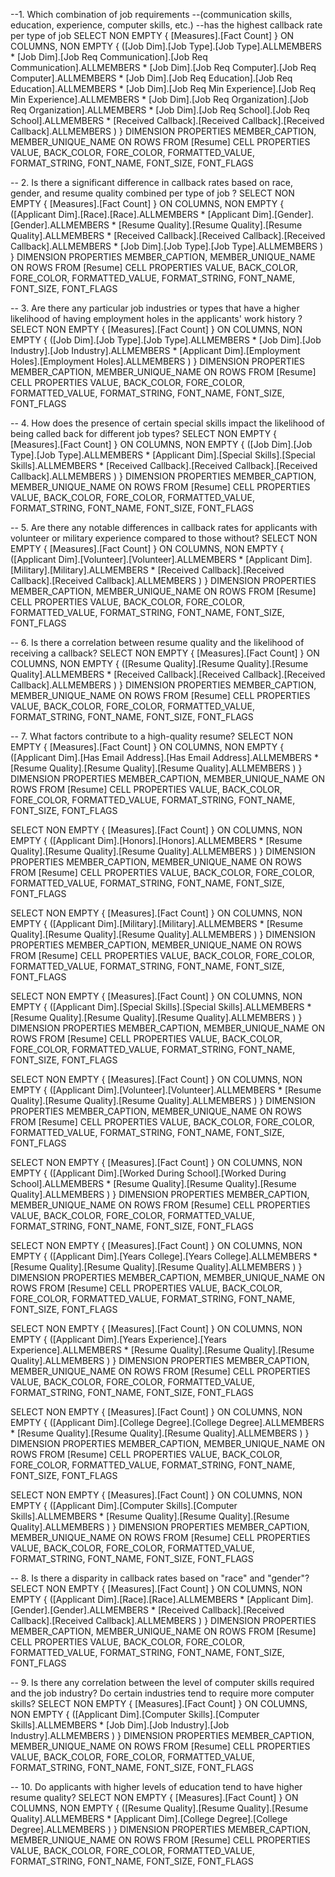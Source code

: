 --1. Which combination of job requirements 
--(communication skills, education, experience, computer skills, etc.) 
--has the highest callback rate per type of job 
 SELECT NON EMPTY { [Measures].[Fact Count] } ON COLUMNS, 
 NON EMPTY { 
 ([Job Dim].[Job Type].[Job Type].ALLMEMBERS * 
 [Job Dim].[Job Req Communication].[Job Req Communication].ALLMEMBERS * 
 [Job Dim].[Job Req Computer].[Job Req Computer].ALLMEMBERS * 
 [Job Dim].[Job Req Education].[Job Req Education].ALLMEMBERS * 
 [Job Dim].[Job Req Min Experience].[Job Req Min Experience].ALLMEMBERS * 
 [Job Dim].[Job Req Organization].[Job Req Organization].ALLMEMBERS *
 [Job Dim].[Job Req School].[Job Req School].ALLMEMBERS * 
 [Received Callback].[Received Callback].[Received Callback].ALLMEMBERS ) 
 }
 DIMENSION PROPERTIES MEMBER_CAPTION, 
 MEMBER_UNIQUE_NAME ON ROWS FROM [Resume] CELL PROPERTIES VALUE,
 BACK_COLOR, FORE_COLOR, FORMATTED_VALUE, FORMAT_STRING, FONT_NAME, FONT_SIZE, FONT_FLAGS

-- 2. Is there a significant difference in callback rates based on race, gender, and resume quality combined per type of job ?
SELECT NON EMPTY { [Measures].[Fact Count] } ON COLUMNS, 
NON EMPTY { 
([Applicant Dim].[Race].[Race].ALLMEMBERS * 
[Applicant Dim].[Gender].[Gender].ALLMEMBERS * 
[Resume Quality].[Resume Quality].[Resume Quality].ALLMEMBERS * 
[Received Callback].[Received Callback].[Received Callback].ALLMEMBERS * 
[Job Dim].[Job Type].[Job Type].ALLMEMBERS ) 
} 
DIMENSION PROPERTIES MEMBER_CAPTION, 
MEMBER_UNIQUE_NAME ON ROWS FROM [Resume] CELL PROPERTIES VALUE, 
BACK_COLOR, FORE_COLOR, FORMATTED_VALUE, FORMAT_STRING, FONT_NAME, FONT_SIZE, FONT_FLAGS


-- 3. Are there any particular job industries or types that have a higher likelihood of having employment holes in the applicants' work history ?
 SELECT NON EMPTY { [Measures].[Fact Count] } ON COLUMNS, 
 NON EMPTY { ([Job Dim].[Job Type].[Job Type].ALLMEMBERS * [Job Dim].[Job Industry].[Job Industry].ALLMEMBERS * [Applicant Dim].[Employment Holes].[Employment Holes].ALLMEMBERS ) } 
 DIMENSION PROPERTIES MEMBER_CAPTION, MEMBER_UNIQUE_NAME ON ROWS 
 FROM [Resume] CELL PROPERTIES VALUE, BACK_COLOR, FORE_COLOR, FORMATTED_VALUE, FORMAT_STRING, FONT_NAME, FONT_SIZE, FONT_FLAGS

-- 4. How does the presence of certain special skills impact the likelihood of being called back for different job types?
SELECT NON EMPTY { [Measures].[Fact Count] } ON COLUMNS, 
NON EMPTY { ([Job Dim].[Job Type].[Job Type].ALLMEMBERS * [Applicant Dim].[Special Skills].[Special Skills].ALLMEMBERS * [Received Callback].[Received Callback].[Received Callback].ALLMEMBERS ) } 
DIMENSION PROPERTIES MEMBER_CAPTION, 
MEMBER_UNIQUE_NAME ON ROWS FROM [Resume] CELL PROPERTIES VALUE, BACK_COLOR, FORE_COLOR, FORMATTED_VALUE, FORMAT_STRING, FONT_NAME, FONT_SIZE, FONT_FLAGS


-- 5. Are there any notable differences in callback rates for applicants with volunteer or military experience compared to those without?
SELECT NON EMPTY { [Measures].[Fact Count] } ON COLUMNS, 
NON EMPTY { ([Applicant Dim].[Volunteer].[Volunteer].ALLMEMBERS * [Applicant Dim].[Military].[Military].ALLMEMBERS * [Received Callback].[Received Callback].[Received Callback].ALLMEMBERS ) } 
DIMENSION PROPERTIES MEMBER_CAPTION, MEMBER_UNIQUE_NAME ON ROWS FROM [Resume] CELL PROPERTIES VALUE, BACK_COLOR, FORE_COLOR, FORMATTED_VALUE, FORMAT_STRING, FONT_NAME, FONT_SIZE, FONT_FLAGS

-- 6. Is there a correlation between resume quality and the likelihood of receiving a callback?
SELECT NON EMPTY { [Measures].[Fact Count] } ON COLUMNS, 
NON EMPTY { ([Resume Quality].[Resume Quality].[Resume Quality].ALLMEMBERS * [Received Callback].[Received Callback].[Received Callback].ALLMEMBERS ) }
DIMENSION PROPERTIES MEMBER_CAPTION, MEMBER_UNIQUE_NAME ON ROWS FROM [Resume] CELL PROPERTIES VALUE, BACK_COLOR, FORE_COLOR, FORMATTED_VALUE, FORMAT_STRING, FONT_NAME, FONT_SIZE, FONT_FLAGS

-- 7. What factors contribute to a high-quality resume?
SELECT NON EMPTY { [Measures].[Fact Count] } ON COLUMNS, NON EMPTY { ([Applicant Dim].[Has Email Address].[Has Email Address].ALLMEMBERS * [Resume Quality].[Resume Quality].[Resume Quality].ALLMEMBERS ) } DIMENSION PROPERTIES MEMBER_CAPTION, MEMBER_UNIQUE_NAME ON ROWS FROM [Resume] CELL PROPERTIES VALUE, BACK_COLOR, FORE_COLOR, FORMATTED_VALUE, FORMAT_STRING, FONT_NAME, FONT_SIZE, FONT_FLAGS

SELECT NON EMPTY { [Measures].[Fact Count] } ON COLUMNS, NON EMPTY { ([Applicant Dim].[Honors].[Honors].ALLMEMBERS * [Resume Quality].[Resume Quality].[Resume Quality].ALLMEMBERS ) } DIMENSION PROPERTIES MEMBER_CAPTION, MEMBER_UNIQUE_NAME ON ROWS FROM [Resume] CELL PROPERTIES VALUE, BACK_COLOR, FORE_COLOR, FORMATTED_VALUE, FORMAT_STRING, FONT_NAME, FONT_SIZE, FONT_FLAGS

SELECT NON EMPTY { [Measures].[Fact Count] } ON COLUMNS, NON EMPTY { ([Applicant Dim].[Military].[Military].ALLMEMBERS * [Resume Quality].[Resume Quality].[Resume Quality].ALLMEMBERS ) } DIMENSION PROPERTIES MEMBER_CAPTION, MEMBER_UNIQUE_NAME ON ROWS FROM [Resume] CELL PROPERTIES VALUE, BACK_COLOR, FORE_COLOR, FORMATTED_VALUE, FORMAT_STRING, FONT_NAME, FONT_SIZE, FONT_FLAGS

SELECT NON EMPTY { [Measures].[Fact Count] } ON COLUMNS, NON EMPTY { ([Applicant Dim].[Special Skills].[Special Skills].ALLMEMBERS * [Resume Quality].[Resume Quality].[Resume Quality].ALLMEMBERS ) } DIMENSION PROPERTIES MEMBER_CAPTION, MEMBER_UNIQUE_NAME ON ROWS FROM [Resume] CELL PROPERTIES VALUE, BACK_COLOR, FORE_COLOR, FORMATTED_VALUE, FORMAT_STRING, FONT_NAME, FONT_SIZE, FONT_FLAGS

SELECT NON EMPTY { [Measures].[Fact Count] } ON COLUMNS, NON EMPTY { ([Applicant Dim].[Volunteer].[Volunteer].ALLMEMBERS * [Resume Quality].[Resume Quality].[Resume Quality].ALLMEMBERS ) } DIMENSION PROPERTIES MEMBER_CAPTION, MEMBER_UNIQUE_NAME ON ROWS FROM [Resume] CELL PROPERTIES VALUE, BACK_COLOR, FORE_COLOR, FORMATTED_VALUE, FORMAT_STRING, FONT_NAME, FONT_SIZE, FONT_FLAGS

SELECT NON EMPTY { [Measures].[Fact Count] } ON COLUMNS, NON EMPTY { ([Applicant Dim].[Worked During School].[Worked During School].ALLMEMBERS * [Resume Quality].[Resume Quality].[Resume Quality].ALLMEMBERS ) } DIMENSION PROPERTIES MEMBER_CAPTION, MEMBER_UNIQUE_NAME ON ROWS FROM [Resume] CELL PROPERTIES VALUE, BACK_COLOR, FORE_COLOR, FORMATTED_VALUE, FORMAT_STRING, FONT_NAME, FONT_SIZE, FONT_FLAGS

SELECT NON EMPTY { [Measures].[Fact Count] } ON COLUMNS, NON EMPTY { ([Applicant Dim].[Years College].[Years College].ALLMEMBERS * [Resume Quality].[Resume Quality].[Resume Quality].ALLMEMBERS ) } DIMENSION PROPERTIES MEMBER_CAPTION, MEMBER_UNIQUE_NAME ON ROWS FROM [Resume] CELL PROPERTIES VALUE, BACK_COLOR, FORE_COLOR, FORMATTED_VALUE, FORMAT_STRING, FONT_NAME, FONT_SIZE, FONT_FLAGS

SELECT NON EMPTY { [Measures].[Fact Count] } ON COLUMNS, NON EMPTY { ([Applicant Dim].[Years Experience].[Years Experience].ALLMEMBERS * [Resume Quality].[Resume Quality].[Resume Quality].ALLMEMBERS ) } DIMENSION PROPERTIES MEMBER_CAPTION, MEMBER_UNIQUE_NAME ON ROWS FROM [Resume] CELL PROPERTIES VALUE, BACK_COLOR, FORE_COLOR, FORMATTED_VALUE, FORMAT_STRING, FONT_NAME, FONT_SIZE, FONT_FLAGS

SELECT NON EMPTY { [Measures].[Fact Count] } ON COLUMNS, NON EMPTY { ([Applicant Dim].[College Degree].[College Degree].ALLMEMBERS * [Resume Quality].[Resume Quality].[Resume Quality].ALLMEMBERS ) } DIMENSION PROPERTIES MEMBER_CAPTION, MEMBER_UNIQUE_NAME ON ROWS FROM [Resume] CELL PROPERTIES VALUE, BACK_COLOR, FORE_COLOR, FORMATTED_VALUE, FORMAT_STRING, FONT_NAME, FONT_SIZE, FONT_FLAGS

SELECT NON EMPTY { [Measures].[Fact Count] } ON COLUMNS, NON EMPTY { ([Applicant Dim].[Computer Skills].[Computer Skills].ALLMEMBERS * [Resume Quality].[Resume Quality].[Resume Quality].ALLMEMBERS ) } DIMENSION PROPERTIES MEMBER_CAPTION, MEMBER_UNIQUE_NAME ON ROWS FROM [Resume] CELL PROPERTIES VALUE, BACK_COLOR, FORE_COLOR, FORMATTED_VALUE, FORMAT_STRING, FONT_NAME, FONT_SIZE, FONT_FLAGS





-- 8. Is there a disparity in callback rates based on "race" and "gender"?
SELECT NON EMPTY { [Measures].[Fact Count] } ON COLUMNS,
NON EMPTY { ([Applicant Dim].[Race].[Race].ALLMEMBERS * [Applicant Dim].[Gender].[Gender].ALLMEMBERS * [Received Callback].[Received Callback].[Received Callback].ALLMEMBERS ) } 
DIMENSION PROPERTIES MEMBER_CAPTION, MEMBER_UNIQUE_NAME ON ROWS FROM [Resume] CELL PROPERTIES VALUE, BACK_COLOR, FORE_COLOR, FORMATTED_VALUE, FORMAT_STRING, FONT_NAME, FONT_SIZE, FONT_FLAGS

-- 9. Is there any correlation between the level of computer skills required and the job industry? Do certain industries tend to require more computer skills?
SELECT NON EMPTY { [Measures].[Fact Count] } ON COLUMNS, 
NON EMPTY { ([Applicant Dim].[Computer Skills].[Computer Skills].ALLMEMBERS * [Job Dim].[Job Industry].[Job Industry].ALLMEMBERS ) } 
DIMENSION PROPERTIES MEMBER_CAPTION, MEMBER_UNIQUE_NAME ON ROWS FROM [Resume] CELL PROPERTIES VALUE, BACK_COLOR, FORE_COLOR, FORMATTED_VALUE, FORMAT_STRING, FONT_NAME, FONT_SIZE, FONT_FLAGS

-- 10. Do applicants with higher levels of education tend to have higher resume quality?
SELECT NON EMPTY { [Measures].[Fact Count] } ON COLUMNS, 
NON EMPTY { ([Resume Quality].[Resume Quality].[Resume Quality].ALLMEMBERS * [Applicant Dim].[College Degree].[College Degree].ALLMEMBERS ) } 
DIMENSION PROPERTIES MEMBER_CAPTION, MEMBER_UNIQUE_NAME ON ROWS FROM [Resume] CELL PROPERTIES VALUE, BACK_COLOR, FORE_COLOR, FORMATTED_VALUE, FORMAT_STRING, FONT_NAME, FONT_SIZE, FONT_FLAGS